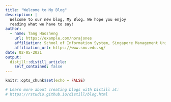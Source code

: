 ```yaml
---
title: "Welcome to My Blog"
description: |
  Welcome to our new blog, My Blog. We hope you enjoy 
  reading what we have to say!
author:
  - name: Tang Haozheng 
    url: https://example.com/norajones
    affiliation: School of Information System, Singapore Management University
    affiliation_url: https://www.smu.edu.sg/
date: 02-05-2021
output:
  distill::distill_article:
    self_contained: false
---
```


```r
knitr::opts_chunk$set(echo = FALSE)

# Learn more about creating blogs with Distill at:
# https://rstudio.github.io/distill/blog.html

```




